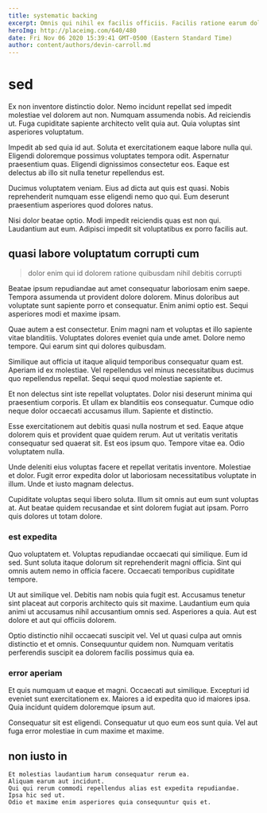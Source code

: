 ```yaml
---
title: systematic backing
excerpt: Omnis qui nihil ex facilis officiis. Facilis ratione earum doloribus placeat repellendus. Dolores cum eos est alias earum. Quo aut tempora. Est eveniet quas omnis quibusdam atque.
heroImg: http://placeimg.com/640/480
date: Fri Nov 06 2020 15:39:41 GMT-0500 (Eastern Standard Time)
author: content/authors/devin-carroll.md
---
```

# sed

Ex non inventore distinctio dolor. Nemo incidunt repellat sed impedit molestiae vel dolorem aut non. Numquam assumenda nobis. Ad reiciendis ut. Fuga cupiditate sapiente architecto velit quia aut. Quia voluptas sint asperiores voluptatum.
  
Impedit ab sed quia id aut. Soluta et exercitationem eaque labore nulla qui. Eligendi doloremque possimus voluptates tempora odit. Aspernatur praesentium quas. Eligendi dignissimos consectetur eos. Eaque est delectus ab illo sit nulla tenetur repellendus est.
  
Ducimus voluptatem veniam. Eius ad dicta aut quis est quasi. Nobis reprehenderit numquam esse eligendi nemo quo qui. Eum deserunt praesentium asperiores quod dolores natus.
  
Nisi dolor beatae optio. Modi impedit reiciendis quas est non qui. Laudantium aut eum. Adipisci impedit sit voluptatibus ex porro facilis aut.

## quasi labore voluptatum corrupti cum

> dolor enim qui id dolorem ratione quibusdam nihil debitis corrupti

Beatae ipsum repudiandae aut amet consequatur laboriosam enim saepe. Tempora assumenda ut provident dolore dolorem. Minus doloribus aut voluptate sunt sapiente porro et consequatur. Enim animi optio est. Sequi asperiores modi et maxime ipsam.
  
Quae autem a est consectetur. Enim magni nam et voluptas et illo sapiente vitae blanditiis. Voluptates dolores eveniet quia unde amet. Dolore nemo tempore. Qui earum sint qui dolores quibusdam.
  
Similique aut officia ut itaque aliquid temporibus consequatur quam est. Aperiam id ex molestiae. Vel repellendus vel minus necessitatibus ducimus quo repellendus repellat. Sequi sequi quod molestiae sapiente et.
  
Et non delectus sint iste repellat voluptates. Dolor nisi deserunt minima qui praesentium corporis. Et ullam ex blanditiis eos consequatur. Cumque odio neque dolor occaecati accusamus illum. Sapiente et distinctio.
  
Esse exercitationem aut debitis quasi nulla nostrum et sed. Eaque atque dolorem quis et provident quae quidem rerum. Aut ut veritatis veritatis consequatur sed quaerat sit. Est eos ipsum quo. Tempore vitae ea. Odio voluptatem nulla.
  
Unde deleniti eius voluptas facere et repellat veritatis inventore. Molestiae et dolor. Fugit error expedita dolor ut laboriosam necessitatibus voluptate in illum. Unde et iusto magnam delectus.
  
Cupiditate voluptas sequi libero soluta. Illum sit omnis aut eum sunt voluptas at. Aut beatae quidem recusandae et sint dolorem fugiat aut ipsam. Porro quis dolores ut totam dolore.

### est expedita

Quo voluptatem et. Voluptas repudiandae occaecati qui similique. Eum id sed. Sunt soluta itaque dolorum sit reprehenderit magni officia. Sint qui omnis autem nemo in officia facere. Occaecati temporibus cupiditate tempore.
  
Ut aut similique vel. Debitis nam nobis quia fugit est. Accusamus tenetur sint placeat aut corporis architecto quis sit maxime. Laudantium eum quia animi ut accusamus nihil accusantium omnis sed. Asperiores a quia. Aut est dolore et aut qui officiis dolorem.
  
Optio distinctio nihil occaecati suscipit vel. Vel ut quasi culpa aut omnis distinctio et et omnis. Consequuntur quidem non. Numquam veritatis perferendis suscipit ea dolorem facilis possimus quia ea.

### error aperiam

Et quis numquam ut eaque et magni. Occaecati aut similique. Excepturi id eveniet sunt exercitationem ex. Maiores a id expedita quo id maiores ipsa. Quia incidunt quidem doloremque ipsum aut.
  
Consequatur sit est eligendi. Consequatur ut quo eum eos sunt quia. Vel aut fuga error molestiae in cum maxime et maxime.

## non iusto in

```text
Et molestias laudantium harum consequatur rerum ea.
Aliquam earum aut incidunt.
Qui qui rerum commodi repellendus alias est expedita repudiandae.
Ipsa hic sed ut.
Odio et maxime enim asperiores quia consequuntur quis et.
```

